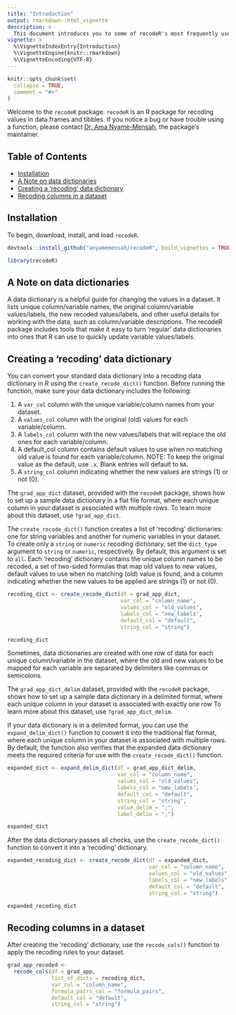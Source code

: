 ```yaml
---
title: "Introduction"
output: rmarkdown::html_vignette
description: >
  This document introduces you to some of recodeR's most frequently used functions, and shows you how to apply them to data frames/tibbles.
vignette: >
  %\VignetteIndexEntry{Introduction}
  %\VignetteEngine{knitr::rmarkdown}
  %\VignetteEncoding{UTF-8}
---
```


```r
knitr::opts_chunk$set(
  collapse = TRUE,
  comment = "#>"
)
```

Welcome to the `recodeR` package. `recodeR` is an R package for recoding values in data.frames and tibbles. If you notice a bug or have trouble using a function, please contact [Dr. Ama Nyame-Mensah](mailto:ama@anyamemensah.com), the package's maintainer.

## Table of Contents

* [Installation](#download_install)
* [A Note on data dictionaries](#note_data_dict)
* [Creating a 'recoding' data dictionary](#create_recoding_dict)
* [Recoding columns in a dataset](#recoding_columns)


## Installation {#download_install}

To begin, download, install, and load `recodeR`.

```r
devtools::install_github("anyamemensah/recodeR", build_vignettes = TRUE)

library(recodeR)
```

## A Note on data dictionaries {#note_data_dict}

A data dictionary is a helpful guide for changing the values in a dataset. It lists unique column/variable names, the original column/variable values/labels, the new recoded values/labels, and other useful details for working with the data, such as column/variable descriptions. The recodeR package includes tools that make it easy to turn 'regular' data dictionaries into ones that R can use to quickly update variable values/labels.

## Creating a 'recoding' data dictionary {#create_recoding_dict}

You can convert your standard data dictionary into a recoding data dictionary in R using the `create_recode_dict()` function. Before running the function, make sure your data dictionary includes the following:

1. A `var_col` column with the unique variable/column names from your dataset.
2. A `values_col` column with the original (old) values for each variable/column.
3. A `labels_col` column with the new values/labels that will replace the old ones for each variable/column.
4. A default_col column contains default values to use when no matching old value is found for each variable/column. NOTE: To keep the original value as the default, use `.x`. Blank entries will default to `NA`.
5. A `string_col` column indicating whether the new values are strings (1) or not (0).

The `grad_app_dict` dataset, provided with the `recodeR` package, shows how to set up a sample data dictionary in a flat file format, where each unique column in your dataset is associated with multiple rows. To learn more about this dataset, use `?grad_app_dict`.

The `create_recode_dict()` function creates a list of 'recoding' dictionaries: one for string variables and another for numeric variables in your dataset. To create only a `string` or `numeric` recoding dictionary, set the `dict_type` argument to `string` or `numeric`, respectively. By default, this argument is set to `all`. Each 'recoding' dictionary contains the unique column names to be recoded, a set of two-sided formulas that map old values to new values, default values to use when no matching (old) value is found, and a column indicating whether the new values to be applied are strings (1) or not (0). 

```r
recoding_dict <- create_recode_dict(df = grad_app_dict, 
                                    var_col = "column_name", 
                                    values_col = "old_values", 
                                    labels_col = "new_labels", 
                                    default_col = "default", 
                                    string_col = "string")

recoding_dict
```

Sometimes, data dictionaries are created with one row of data for each unique column/variable in the dataset, where the old and new values to be mapped for each variable are separated by delimiters like commas or semicolons. 

The `grad_app_dict_delim` dataset, provided with the `recodeR` package, shows how to set up a sample data dictionary in a delimited format, where each unique column in your dataset is associated with exactly one row To learn more about this dataset, use `?grad_app_dict_delim`.

If your data dictionary is in a delimited format, you can use the `expand_delim_dict()` function to convert it into the traditional flat format, where each unique column in your dataset is associated with multiple rows. By default, the function also verifies that the expanded data dictionary meets the required criteria for use with the `create_recode_dict()` function.

```r
expanded_dict <- expand_delim_dict(df = grad_app_dict_delim, 
                                   var_col = "column_name", 
                                   values_col = "old_values", 
                                   labels_col = "new_labels", 
                                   default_col = "default", 
                                   string_col = "string", 
                                   value_delim = ";",
                                   label_delim = ";")

expanded_dict
```

After the data dictionary passes all checks, use the `create_recode_dict()` function to convert it into a 'recoding' dictionary.

```r
expanded_recoding_dict <- create_recode_dict(df = expanded_dict, 
                                             var_col = "column_name", 
                                             values_col = "old_values", 
                                             labels_col = "new_labels", 
                                             default_col = "default", 
                                             string_col = "string")

expanded_recoding_dict
```

## Recoding columns in a dataset {#recoding_columns}

After creating the 'recoding' dictionary, use the `recode_cols()` function to apply the recoding rules to your dataset.

```r

grad_app_recoded <- 
  recode_cols(df = grad_app, 
              list_of_dicts = recoding_dict, 
              var_col = "column_name",
              formula_pairs_col = "formula_pairs",
              default_col = "default",
              string_col = "string") 

```





